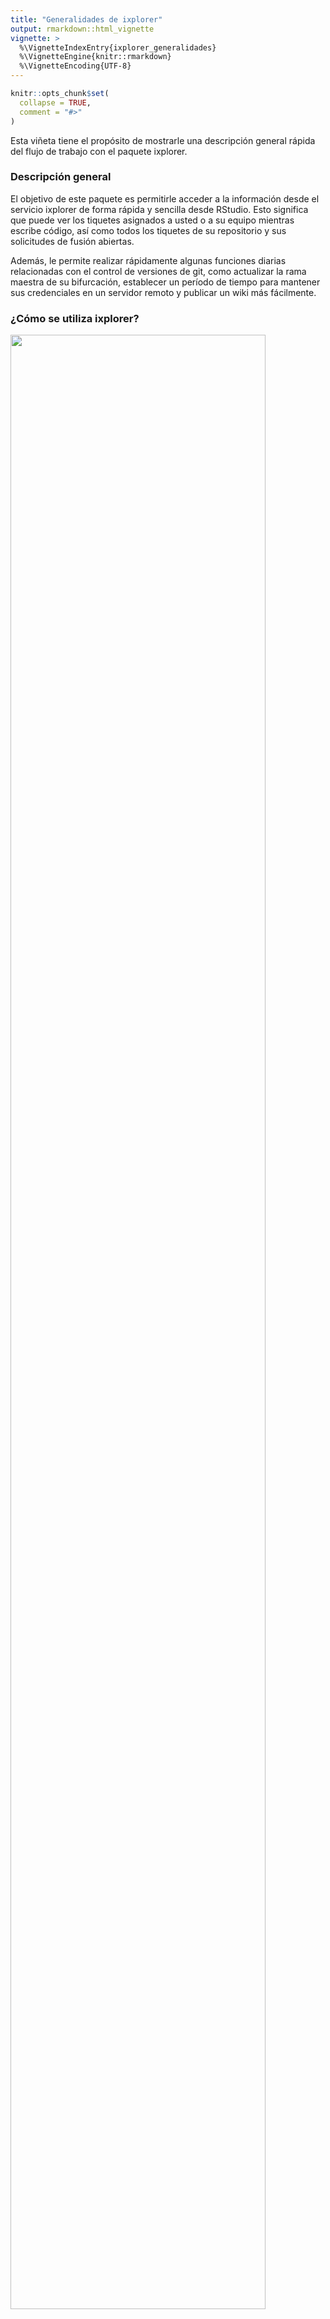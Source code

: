```yaml
---
title: "Generalidades de ixplorer"
output: rmarkdown::html_vignette
vignette: >
  %\VignetteIndexEntry{ixplorer_generalidades}
  %\VignetteEngine{knitr::rmarkdown}
  %\VignetteEncoding{UTF-8}
---
```


```r
knitr::opts_chunk$set(
  collapse = TRUE,
  comment = "#>"
)
```


Esta viñeta tiene el propósito de mostrarle una descripción general rápida del flujo 
de trabajo con el paquete ixplorer. 

### Descripción general

El objetivo de este paquete es permitirle acceder
a la información desde el servicio  ixplorer de forma rápida y sencilla desde RStudio.
Esto significa que puede ver los tiquetes asignados a usted o 
a su equipo mientras escribe código, así como todos los tiquetes de su repositorio
y sus solicitudes de fusión abiertas.

Además, le permite realizar rápidamente algunas funciones diarias relacionadas con el
control de versiones de git, como actualizar la rama maestra de su bifurcación,
establecer un período de tiempo para mantener sus credenciales en un servidor remoto
y publicar un wiki más fácilmente. 

### ¿Cómo se utiliza ixplorer?

![](img/ixplorer_pasos.png){width=90%}


El primer paso es obtener las credenciales de ixplorer, luego utiliza la función de 
autenticación para identificarse, con este paso está dando la información necesaria 
para que el paquete ixplorer pueda obtener sus tiquetes.

Si no es la primera vez que usa ixplorer, use la pestaña ixplorando en el dispositivo
de autenticación para moverse entre sus instancias guardadas y repositorios.

Una vez que haya terminado, puede eliminar sus credenciales si es necesario usando 
**delete_credentials()**. Esto se recomienda especialmente cuando se utiliza una 
computadora compartida.

### Funciones de ixplorer

En general, podrás:

* crear un ticket con crear_tiquete()
* mirar los tiquetes que te han asignado con tiquetes_actuales()
* obtener un tibble con los tiquetes abiertos y cerrados de un repo con
listar_tiquetes_abiertos() y listar_tiquetes_cerrados().
* obtener un tibble con sus solicitudes de fusión abiertas con list_open_pr().
* actualizar automáticamente tu rama maestra desde tu upstream con actualizar_rama().
* establecer un tiempo de espera para sus credenciales de git cuando esté trabajando en un servidor remoto
con fijar_tiempo_git().
* publicar fácilmente la wiki de su repositorio con publica_wiki().

### Viñetas

Visite las viñetas adicionales para obtener más información sobre cómo usar este paquete.

* La viñeta **ixplorer** brinda más información sobre el propósito y
funciones de este paquete.
* La viñeta de **credenciales** describe el proceso paso a paso para obtener sus credenciales de ixplorer.
* **diccionario** presenta términos comunes que se usan cuando se habla de control de versiones de git, como repositorio, proyecto, tiquete y solicitud de fusión. 
